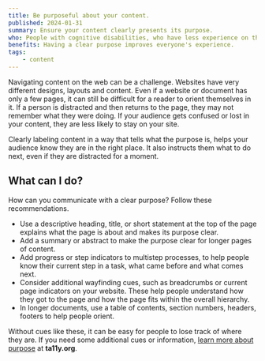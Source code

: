 ```yaml
---
title: Be purposeful about your content.
published: 2024-01-31
summary: Ensure your content clearly presents its purpose.
who: People with cognitive disabilities, who have less experience on the internet and who are tired or distracted.
benefits: Having a clear purpose improves everyone's experience.
tags:
    - content
---
```



Navigating content on the web can be a challenge. Websites have very different designs, layouts and content. Even if a website or document has only a few pages, it can still be difficult for a reader to orient themselves in it. If a person is distracted and then returns to the page, they may not remember what they were doing. If your audience gets confused or lost in your content, they are less likely to stay on your site.

Clearly labeling content in a way that tells what the purpose is, helps your audience know they are in the right place. It also instructs them what to do next, even if they are distracted for a moment.

## What can I do?

How can you communicate with a clear purpose? Follow these recommendations.

- Use a descriptive heading, title, or short statement at the top of the page explains what the page is about and makes its purpose clear. 
- Add a summary or abstract to make the purpose clear for longer pages of content.
- Add progress or step indicators to multistep processes, to help people know their current step in a task, what came before and what comes next.
- Consider additional wayfinding cues, such as breadcrumbs or current page indicators on your website. These help people understand how they got to the page and how the page fits within the overall hierarchy. 
- In longer documents, use a table of contents, section numbers, headers, footers to help people orient.

Without cues like these, it can be easy for people to lose track of where they are. If you need some additional cues or information, [learn more about purpose](https://www.ta11y.org/learning/topic?key=digital_acc.c_structure_a11y) at **ta11y.org**.

